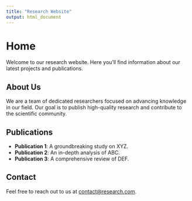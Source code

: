 ```yaml
---
title: "Research Website"
output: html_document
---
```


# Home

Welcome to our research website. Here you'll find information about our latest projects and publications.

## About Us

We are a team of dedicated researchers focused on advancing knowledge in our field. Our goal is to publish high-quality research and contribute to the scientific community.

## Publications

- **Publication 1**: A groundbreaking study on XYZ.
- **Publication 2**: An in-depth analysis of ABC.
- **Publication 3**: A comprehensive review of DEF.

## Contact

Feel free to reach out to us at [contact@research.com](mailto:contact@research.com).

